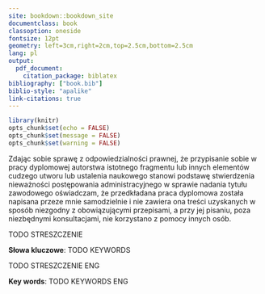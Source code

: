 ```yaml
--- 
site: bookdown::bookdown_site
documentclass: book
classoption: oneside
fontsize: 12pt
geometry: left=3cm,right=2cm,top=2.5cm,bottom=2.5cm
lang: pl
output:
  pdf_document:
    citation_package: biblatex
bibliography: ["book.bib"]
biblio-style: "apalike"
link-citations: true
---
```


```r
library(knitr)
opts_chunk$set(echo = FALSE)
opts_chunk$set(message = FALSE)
opts_chunk$set(warning = FALSE)
```

```{=latex}
\pagestyle{fancy}
\fancyhf{}
\renewcommand*{\tablename}{Tabela}
\thispagestyle{empty}
\fancyhead[RO]{\thepage}

\begin{center}
  \begin{large}
    Uniwersytet Ekonomiczny w~Poznaniu\\
    TODO KATEDRA XYZ\\
    \vspace{2.4cm}
  \end{large}  
    
  \begin{LARGE}
    \leftskip=-3cm plus 1fil\rightskip=-3cm plus 1fil
    \LARGE {\textbf{TODO TITLE}}\par
    \vspace{0.5cm}
    \LARGE {\textbf{TODO TITLE ENG}}\par
  \end{LARGE}% uwaga na spacje!!!
  
  \vspace{2.0cm}
  \begin{Large}
    \textbf{Wojciech Przybyła}
  \end{Large}  
    
  \begin{Large}  
Kierunek: Informatyka i Ekonometria\\
Nr albumu: 129522
  \end{Large}
    
  \vspace{2.0cm}
  
  \begin{Large}  
    Praca magisterska\\
    napisana pod kierunkiem\\
    dr hab. Pawła TODO ODMIANA NAZWISKA, prof. UEP\\
    \vspace{2.8cm}
    Poznań 2024
  \end{Large}  
\end{center}

\newpage

\thispagestyle{empty}
\fancyhead[LO]{\textbf{\small{}}}
\renewcommand{\headrulewidth}{0.0pt}

\vspace{20pt}

\begin{flushright}
Poznań, dnia TODO DATA r.
\end{flushright}

\vspace{40pt}

\begin{center}
\textbf{OŚWIADCZENIE}
\end{center}
```

Zdając sobie sprawę z odpowiedzialności prawnej, że przypisanie sobie w pracy dyplomowej autorstwa istotnego fragmentu lub innych elementów cudzego utworu lub ustalenia naukowego stanowi podstawę stwierdzenia nieważności postępowania administracyjnego w sprawie nadania tytułu zawodowego oświadczam, że przedkładana praca dyplomowa została napisana przeze mnie samodzielnie i nie zawiera ona treści uzyskanych w sposób niezgodny z obowiązującymi przepisami, a przy jej pisaniu, poza niezbędnymi konsultacjami, nie korzystano z pomocy innych osób.

```{=latex}
\vspace{30pt}

%\vspace{30pt}

\begin{flushright}
Wojciech Przybyła 
\end{flushright}
```

\newpage

```{=latex}
\thispagestyle{empty}
\fancyhead[LO]{\textbf{\small{}}}
\renewcommand{\headrulewidth}{0.0pt}

\begin{center}
\textbf{STRESZCZENIE}
\end{center}

\vspace{30pt}
```

TODO STRESZCZENIE

**Słowa kluczowe**: TODO KEYWORDS

```{=latex}
\vspace{40pt}

\begin{center}
\textbf{ABSTRACT}
\end{center}

\vspace{30pt}
```

TODO STRESZCZENIE ENG

**Key words**: TODO KEYWORDS ENG

\newpage

```{=latex}
\setcounter{page}{1}
\fancyhead[LO]{\textbf{\small{Spis treści}}}
\renewcommand{\headrulewidth}{0.5pt}
\tableofcontents
```